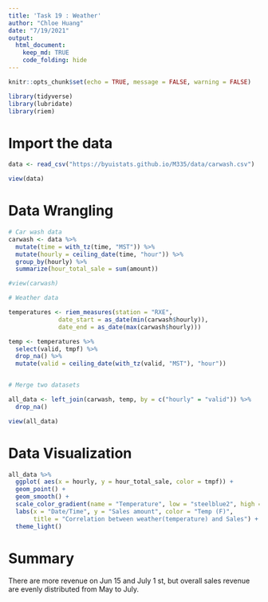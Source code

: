 ```yaml
---
title: 'Task 19 : Weather'
author: "Chloe Huang"
date: "7/19/2021"
output: 
  html_document: 
    keep_md: TRUE
    code_folding: hide
---
```


```r
knitr::opts_chunk$set(echo = TRUE, message = FALSE, warning = FALSE)
```

```r
library(tidyverse)
library(lubridate)
library(riem)
```

# Import the data
```r
data <- read_csv("https://byuistats.github.io/M335/data/carwash.csv")

view(data)
```
<!-- [ ] Read in the car wash data https://byuistats.github.io/M335/data/carwash.csv and format it for the needs of this task -->
<!-- [ ] Convert the times from UTC time to mountain time using the right function out of library(lubridate). -->
<!-- [ ] Create a new hourly grouping variable using ceiling_date() from library(lubridate) -->
<!-- [ ] Aggregate the point of sale data into hour sales totals -->
<!-- [ ] Use riem_measures(station = "RXE", date_start = , date_end = ) for station RXE from library(riem) to get the matching temperatures -->
<!-- [ ] Create a new hourly variable that matches your car wash hourly variable -->
<!-- [ ] Merge the two datasets together -->
<!-- [ ] Create a visualization that provides insight into the relationship between sales and temperature by hour of the day -->


# Data Wrangling
```r

# Car wash data 
carwash <- data %>% 
  mutate(time = with_tz(time, "MST")) %>% 
  mutate(hourly = ceiling_date(time, "hour")) %>% 
  group_by(hourly) %>% 
  summarize(hour_total_sale = sum(amount))

#view(carwash)

# Weather data

temperatures <- riem_measures(station = "RXE", 
              date_start = as_date(min(carwash$hourly)), 
              date_end = as_date(max(carwash$hourly)))

temp <- temperatures %>% 
  select(valid, tmpf) %>% 
  drop_na() %>% 
  mutate(valid = ceiling_date(with_tz(valid, "MST"), "hour"))


# Merge two datasets

all_data <- left_join(carwash, temp, by = c("hourly" = "valid")) %>%
  drop_na()

view(all_data)
```

# Data Visualization

```r

all_data %>%
  ggplot( aes(x = hourly, y = hour_total_sale, color = tmpf)) +
  geom_point() +
  geom_smooth() +
  scale_color_gradient(name = "Temperature", low = "steelblue2", high = "red") +
  labs(x = "Date/Time", y = "Sales amount", color = "Temp (F)",
       title = "Correlation between weather(temperature) and Sales") +
  theme_light()


```

# Summary
There are more revenue on Jun 15 and July 1 st, but overall sales revenue are evenly distributed from May to July.
